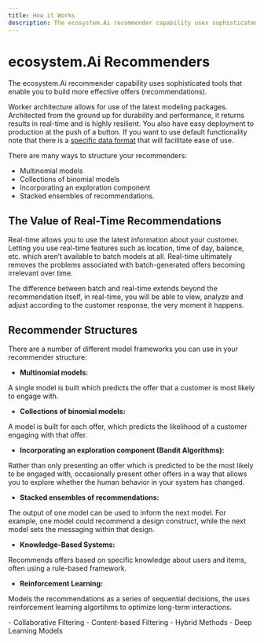 ```yaml
---
title: How it Works
description: The ecosystem.Ai recommender capability uses sophisticated tools that enable you to build more effective offers (recommendations).
---
```


# ecosystem.Ai Recommenders
The ecosystem.Ai recommender capability uses sophisticated tools that enable you to build more effective offers (recommendations).

Worker architecture allows for use of the latest modeling packages. Architected from the ground up for durability and performance, it returns results in real-time and is highly resilient. You also have easy deployment to production at the push of a button. If you want to use default functionality note that there is a [specific data format](/docs/configuration/data/meta) that will facilitate ease of use.

There are many ways to structure your recommenders:
- Multinomial models
- Collections of binomial models
- Incorporating an exploration component
- Stacked ensembles of recommendations.

## The Value of Real-Time Recommendations

Real-time allows you to use the latest information about your customer. Letting you use real-time features such as location, time of day, balance, etc. which aren’t available to batch models at all. Real-time ultimately removes the problems associated with batch-generated offers becoming irrelevant over time.

The difference between batch and real-time extends beyond the recommendation itself, in real-time, you will be able to view, analyze and adjust according to the customer response, the very moment it happens.

## Recommender Structures

There are a number of different model frameworks you can use in your recommender structure:

- **Multinomial models:**

A single model is built which predicts the offer that a customer is most likely to engage with.

- **Collections of binomial models:**

A model is built for each offer, which predicts the likelihood of a customer engaging with that offer.

- **Incorporating an exploration component (Bandit Algorithms):**

Rather than only presenting an offer which is predicted to be the most likely to be engaged with, occasionally present other offers in a way that allows you to explore whether the human behavior in your system has changed.

- **Stacked ensembles of recommendations:**

The output of one model can be used to inform the next model. For example, one model could recommend a design construct, while the next model sets the messaging within that design.

- **Knowledge-Based Systems:**

Recommends offers based on specific knowledge about users and items, often using a rule-based framework.

- **Reinforcement Learning:**

Models the recommendations as a series of sequential decisions, the uses reinforcement learning algortihms to optimize long-term interactions.


<Callout style="note" title="Some more common model frameworks">
- Collaborative Filtering
- Content-based Filtering
- Hybrid Methods
- Deep Learning Models
</Callout>